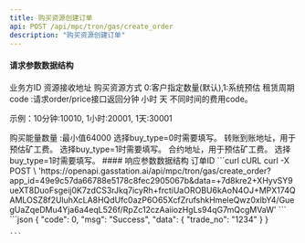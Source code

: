 ```yaml
---
title: 购买资源创建订单
api: POST /api/mpc/tron/gas/create_order
description: "购买资源创建订单"
---
```


#### 请求参数数据结构

<ParamField query="request_id" type="string" required>
  业务方ID
</ParamField>
<ParamField query="receive_address" type="string" required>
  资源接收地址
</ParamField>
<ParamField query="buy_type" type="integer">
  购买资源方式 0:客户指定数量(默认),1:系统预估
</ParamField>
<ParamField query="service_charge_type" type="string" required>
  租赁周期code :请求order/price接口返回分钟 小时 天 不同时间的费用code。
  <p>示例：10分钟:10010, 1小时:20001, 1天:30001</p>
</ParamField>
<ParamField query="energy_num" type="integer">
  购买能量数量 :最小值64000
    <Note>
        选择buy_type=0时需要填写。
    </Note>
</ParamField>
<ParamField query="address_to" type="string" >
    转账到账地址，用于预估矿工费。
    <Note>
        选择buy_type=1时需要填写。
    </Note>
</ParamField>
<ParamField query="contract_address" type="string" >
    合约地址，用于预估矿工费。
    <Note>
        选择buy_type=1时需要填写。
    </Note>
</ParamField>
#### 响应参数数据结构
<Expandable title="object">
  <ResponseField name="tradeNo" type="string">
    订单ID
  </ResponseField>
</Expandable>

<RequestExample>
  ```curl cURL
    curl -X POST \
  'https://openapi.gasstation.ai/api/mpc/tron/gas/create_order?app_id=49e9c57da66788e5178c8fec2905067b&data=+7d8kre2+XHyvSY9ueXT8DuoFsgeij0K7zdCS3rJkq7icyRh+frctiUaOROBU6kAoN4OJ+MPX174QAMLOSZ8f2UluhXcLA8HQdUfc0azP6O65XcfZrufshkHmeleQwz0xlbY4/GuegUaZqeDMu4Yja6a4eqL526f/RpZc12czAaiiozHgLs94qG7mQcgMVaW'
  ```
</RequestExample>

<ResponseExample>
    ```json
    {
        "code": 0,
        "msg": "Success",
        "data": {
            "trade_no": "1234"
        }
    }

    ```

</ResponseExample>
